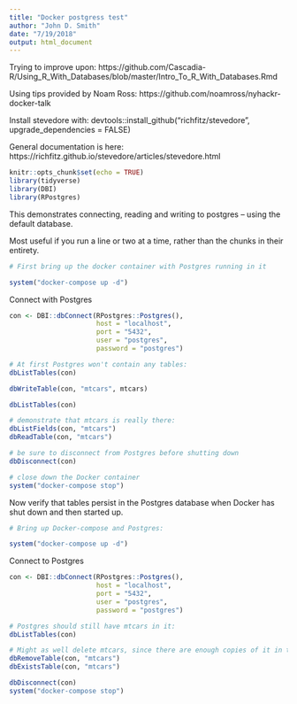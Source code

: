 ```yaml
---
title: "Docker postgress test"
author: "John D. Smith"
date: "7/19/2018"
output: html_document
---
```


Trying to improve upon:
  https://github.com/Cascadia-R/Using_R_With_Databases/blob/master/Intro_To_R_With_Databases.Rmd

Using tips provided by Noam Ross:
  https://github.com/noamross/nyhackr-docker-talk

Install stevedore with:
  devtools::install_github("richfitz/stevedore", upgrade_dependencies = FALSE)
  
General documentation is here:
  https://richfitz.github.io/stevedore/articles/stevedore.html

```r
knitr::opts_chunk$set(echo = TRUE)
library(tidyverse)
library(DBI)
library(RPostgres)
```

This demonstrates connecting, reading and writing to postgres -- using the default database.

Most useful if you run a line or two at a time, rather than the chunks in their entirety.

```r
# First bring up the docker container with Postgres running in it

system("docker-compose up -d")
```

Connect with Postgres
 
```r
con <- DBI::dbConnect(RPostgres::Postgres(),
                      host = "localhost",
                      port = "5432",
                      user = "postgres",
                      password = "postgres")

# At first Postgres won't contain any tables:
dbListTables(con)

dbWriteTable(con, "mtcars", mtcars)

dbListTables(con)

# demonstrate that mtcars is really there:
dbListFields(con, "mtcars")
dbReadTable(con, "mtcars")

# be sure to disconnect from Postgres before shutting down
dbDisconnect(con)

# close down the Docker container
system("docker-compose stop")

```

Now verify that tables persist in the Postgres database when Docker has shut down and then started up.
```r
# Bring up Docker-compose and Postgres:

system("docker-compose up -d")
```

Connect to Postgres
```r

con <- DBI::dbConnect(RPostgres::Postgres(),
                      host = "localhost",
                      port = "5432",
                      user = "postgres",
                      password = "postgres")

# Postgres should still have mtcars in it:
dbListTables(con)

# Might as well delete mtcars, since there are enough copies of it in the world.
dbRemoveTable(con, "mtcars")
dbExistsTable(con, "mtcars")

dbDisconnect(con)
system("docker-compose stop")
```
